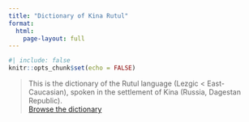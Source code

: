 ```yaml
---
title: "Dictionary of Kina Rutul"
format: 
  html:
    page-layout: full
---
```


```r
#| include: false
knitr::opts_chunk$set(echo = FALSE)
```

> This is the dictionary of the Rutul language (Lezgic < East-Caucasian), spoken in the settlement of Kina (Russia, Dagestan Republic).  
> [Browse the dictionary](./dictionary.html)